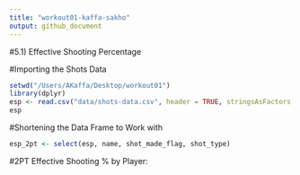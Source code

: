 ```yaml
---
title: "workout01-kaffa-sakho"
output: github_document
---
```


#5.1) Effective Shooting Percentage

#Importing the Shots Data
```r
setwd("/Users/AKaffa/Desktop/workout01")
library(dplyr)
esp <- read.csv("data/shots-data.csv", header = TRUE, stringsAsFactors = FALSE)
esp
```

#Shortening the Data Frame to Work with
```r
esp_2pt <- select(esp, name, shot_made_flag, shot_type)
```

#2PT Effective Shooting % by Player: 
```r

```

